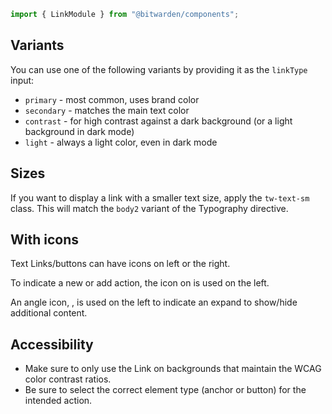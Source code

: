 

<Meta of={stories} />

```ts
import { LinkModule } from "@bitwarden/components";
```

<Title>Link / Text button</Title>
<Description />

<Primary />
<Controls />

## Variants

You can use one of the following variants by providing it as the `linkType` input:

- `primary` - most common, uses brand color
- `secondary` - matches the main text color
- `contrast` - for high contrast against a dark background (or a light background in dark mode)
- `light` - always a light color, even in dark mode

## Sizes

If you want to display a link with a smaller text size, apply the `tw-text-sm` class. This will
match the `body2` variant of the Typography directive.

## With icons

Text Links/buttons can have icons on left or the right.

To indicate a new or add action, the <i class="bwi bwi-plus-circle"></i> icon on is used on the
left.

An angle icon, <i class="bwi bwi-angle-right"></i>, is used on the left to indicate an expand to
show/hide additional content.

## Accessibility

- Make sure to only use the Link on backgrounds that maintain the WCAG color contrast ratios.
- Be sure to select the correct element type (anchor or button) for the intended action.
